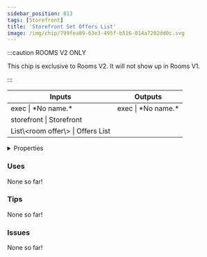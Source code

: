 ```yaml
---
sidebar_position: 813
tags: [Storefront]
title: 'Storefront Set Offers List'
image: /img/chip/799fea09-63e3-495f-b516-014a7202dd0c.svg
---
```




:::caution ROOMS V2 ONLY

This chip is exclusive to Rooms V2. It will not show up in Rooms V1.

:::


<IChip uuid="799fea09-63e3-495f-b516-014a7202dd0c"/>

<table><thead><tr><th>Inputs</th><th>Outputs</th></tr></thead><tbody><tr><td>exec | *No name.*</td><td>exec | *No name.*</td></tr><tr><td>storefront | Storefront</td><td /></tr><tr><td>List\&lt;room offer\&gt; | Offers List</td><td /></tr></tbody></table>

<details>
  <summary>Properties</summary>
  <div>
    <div>
    <table>
      <tbody>
        <tr>
          <td>Is beta required?</td>
          <td>No</td>
        </tr>
        <tr>
          <td>Is chip a trolling risk?</td>
          <td>No</td>
        </tr>
        <tr>
          <td>Is chip a role assignment risk?</td>
          <td>No</td>
        </tr>
        <tr>
          <td>Chip UUID</td>
          <td>799fea09-63e3-495f-b516-014a7202dd0c</td>
        </tr>
        <tr>
          <td>Room availability</td>
          <td>Rooms V2 only</td>
        </tr>
      </tbody>
    </table>
    </div>
  </div>
</details>

### Uses

None so far!

### Tips

None so far!

### Issues

None so far!